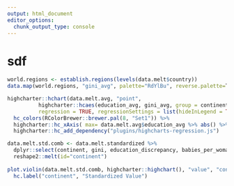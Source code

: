 ```yaml
---
output: html_document
editor_options: 
  chunk_output_type: console
---
```

# sdf

```r
world.regions <- establish.regions(levels(data.melt$country))
data.map(world.regions, "gini_avg", palette="RdYlBu", reverse.palette=T, domain.stretch=F)
```


```r
highcharter::hchart(data.melt.avg, "point",
          highcharter::hcaes(education_avg, gini_avg, group = continent),
          regression = TRUE, regressionSettings = list(hideInLegend = TRUE)) %>% 
  hc_colors(RColorBrewer::brewer.pal(8, "Set1")) %>%
  highcharter::hc_xAxis( max= data.melt.avg$education_avg %>% abs() %>% max(na.rm = T) %>% ceiling() ) %>%
  highcharter::hc_add_dependency("plugins/highcharts-regression.js")
```



```r
data.melt.std.comb <- data.melt.standardized %>% 
  dplyr::select(continent, gini, education_discrepancy, babies_per_woman) %>%
  reshape2::melt(id="continent")
  
plot.violin(data.melt.std.comb, highcharter::highchart(), "value", "continent", "variable", highcharter::data_to_boxplot(data.melt.std.comb, value, continent, variable)) %>%
  hc.label("continent", "Standardized Value")
```
